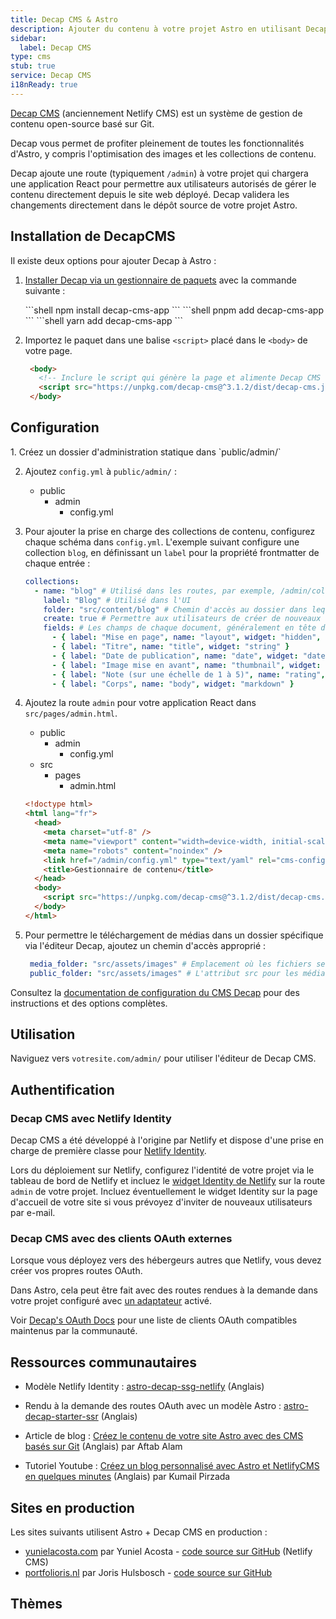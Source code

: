 ```yaml
---
title: Decap CMS & Astro
description: Ajouter du contenu à votre projet Astro en utilisant Decap comme CMS
sidebar:
  label: Decap CMS
type: cms
stub: true
service: Decap CMS
i18nReady: true
---
```


[Decap CMS](https://www.decapcms.org/) (anciennement Netlify CMS) est un système de gestion de contenu open-source basé sur Git.

Decap vous permet de profiter pleinement de toutes les fonctionnalités d'Astro, y compris l'optimisation des images et les collections de contenu.

Decap ajoute une route (typiquement `/admin`) à votre projet qui chargera une application React pour permettre aux utilisateurs autorisés de gérer le contenu directement depuis le site web déployé. Decap validera les changements directement dans le dépôt source de votre projet Astro.

## Installation de DecapCMS

Il existe deux options pour ajouter Decap à Astro :

1. [Installer Decap via un gestionnaire de paquets](https://decapcms.org/docs/install-decap-cms/#installing-with-npm) avec la commande suivante :


    <PackageManagerTabs>
      <Fragment slot="npm">
      ```shell
      npm install decap-cms-app
      ```
      </Fragment>
      <Fragment slot="pnpm">
      ```shell
      pnpm add decap-cms-app
      ```
      </Fragment>
      <Fragment slot="yarn">
      ```shell
      yarn add decap-cms-app
      ```
      </Fragment>
    </PackageManagerTabs>


2. Importez le paquet dans une balise `<script>` placé dans le `<body>` de votre page.

    ```html title='/admin'
     <body>
       <!-- Inclure le script qui génère la page et alimente Decap CMS -->
       <script src="https://unpkg.com/decap-cms@^3.1.2/dist/decap-cms.js"></script>
     </body>
    ```


## Configuration

<Steps>
1. Créez un dossier d'administration statique dans `public/admin/`

2. Ajoutez `config.yml` à `public/admin/` :
    <FileTree>
      - public
        - admin
          - config.yml
    </FileTree>

3. Pour ajouter la prise en charge des collections de contenu, configurez chaque schéma dans `config.yml`. L'exemple suivant configure une collection `blog`, en définissant un `label` pour la propriété frontmatter de chaque entrée :

   ```yml title="/public/admin/config.yml"
   collections:
     - name: "blog" # Utilisé dans les routes, par exemple, /admin/collections/blog
       label: "Blog" # Utilisé dans l'UI
       folder: "src/content/blog" # Chemin d'accès au dossier dans lequel les documents sont conservés
       create: true # Permettre aux utilisateurs de créer de nouveaux documents dans cette collection
       fields: # Les champs de chaque document, généralement en tête de page
         - { label: "Mise en page", name: "layout", widget: "hidden", default: "blog" }
         - { label: "Titre", name: "title", widget: "string" }
         - { label: "Date de publication", name: "date", widget: "datetime" }
         - { label: "Image mise en avant", name: "thumbnail", widget: "image" }
         - { label: "Note (sur une échelle de 1 à 5)", name: "rating", widget: "number" }
         - { label: "Corps", name: "body", widget: "markdown" }
   ```

4. Ajoutez la route `admin` pour votre application React dans `src/pages/admin.html`.
    <FileTree>
    - public
      - admin
         - config.yml
    - src
      - pages
        - admin.html
    </FileTree>

    ```html title="/src/pages/admin.html" {7, 11}
    <!doctype html>
    <html lang="fr">
      <head>
        <meta charset="utf-8" />
        <meta name="viewport" content="width=device-width, initial-scale=1.0" />
        <meta name="robots" content="noindex" />
        <link href="/admin/config.yml" type="text/yaml" rel="cms-config-url" />
        <title>Gestionnaire de contenu</title>
      </head>
      <body>
        <script src="https://unpkg.com/decap-cms@^3.1.2/dist/decap-cms.js"></script>
      </body>
    </html>
    ```

5. Pour permettre le téléchargement de médias dans un dossier spécifique via l'éditeur Decap, ajoutez un chemin d'accès approprié :

    ```yml title="/public/admin/config.yml"
     media_folder: "src/assets/images" # Emplacement où les fichiers seront stockés dans le dépôt 
     public_folder: "src/assets/images" # L'attribut src pour les médias téléchargés
    ```
</Steps>

Consultez la [documentation de configuration du CMS Decap](https://decapcms.org/docs/configure-decap-cms/) pour des instructions et des options complètes.

## Utilisation
Naviguez vers `votresite.com/admin/` pour utiliser l'éditeur de Decap CMS.

## Authentification

### Decap CMS avec Netlify Identity

Decap CMS a été développé à l'origine par Netlify et dispose d'une prise en charge de première classe pour [Netlify Identity](https://docs.netlify.com/security/secure-access-to-sites/identity/).

Lors du déploiement sur Netlify, configurez l'identité de votre projet via le tableau de bord de Netlify et incluez le [widget Identity de Netlify](https://github.com/netlify/netlify-identity-widget) sur la route `admin` de votre projet. Incluez éventuellement le widget Identity sur la page d'accueil de votre site si vous prévoyez d'inviter de nouveaux utilisateurs par e-mail.

### Decap CMS avec des clients OAuth externes

Lorsque vous déployez vers des hébergeurs autres que Netlify, vous devez créer vos propres routes OAuth.

Dans Astro, cela peut être fait avec des routes rendues à la demande dans votre projet configuré avec [un adaptateur](/fr/guides/on-demand-rendering/) activé.

Voir [Decap's OAuth Docs](https://decapcms.org/docs/external-oauth-clients/) pour une liste de clients OAuth compatibles maintenus par la communauté.

## Ressources communautaires 

- Modèle Netlify Identity : [astro-decap-ssg-netlify](https://github.com/OliverSpeir/astro-decap-ssg-netlify-identity) (Anglais)

- Rendu à la demande des routes OAuth avec un modèle Astro : [astro-decap-starter-ssr](https://github.com/OliverSpeir/astro-decap-starter-ssr) (Anglais)

- Article de blog : [Créez le contenu de votre site Astro avec des CMS basés sur Git](https://aalam.vercel.app/blog/astro-and-git-cms-netlify) (Anglais) par Aftab Alam 

- Tutoriel Youtube : [Créez un blog personnalisé avec Astro et NetlifyCMS en quelques minutes](https://www.youtube.com/watch?v=3yip2wSRX_4) (Anglais) par Kumail Pirzada

## Sites en production

Les sites suivants utilisent Astro + Decap CMS en production :

- [yunielacosta.com](https://www.yunielacosta.com/) par Yuniel Acosta - [code source sur GitHub](https://github.com/yacosta738/yacosta738.github.io) (Netlify CMS)
- [portfolioris.nl](https://www.portfolioris.nl/) par Joris Hulsbosch - [code source sur GitHub](https://github.com/portfolioris/portfolioris.nl)

## Thèmes

<Grid>
  <Card title="Astros" href="https://astro.build/themes/details/astros" thumbnail="astros.png"/>
  <Card title="Enhanced Astro Starter" href="https://astro.build/themes/details/enhanced-astro-starter" thumbnail="enhanced-astro-starter.png"/>
  <Card title="Astro Decap CMS Starter" href="https://astro.build/themes/details/astro-decap-cms-starter" thumbnail="astro-decap-starter.png"/>
</Grid>
